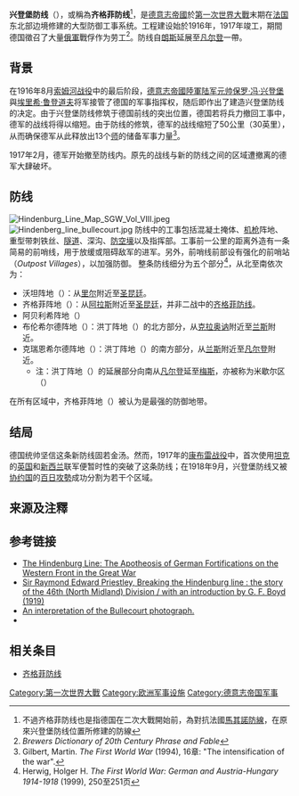'''兴登堡防线'''（{{lang-de|''Siegfriedstellung''|link=yes}}），或稱為'''齐格菲防线'''<ref>不過齐格菲防线也是指德国在二次大戰開始前，為對抗法國[[馬其諾防線|馬其諾防線]]，在原來兴登堡防线位置所修建的防線</ref>，是[[德意志帝國|德意志帝國]]於[[第一次世界大戰|第一次世界大戰]]末期在[[法国|法国]]东北部边境修建的大型防御工事系统。工程建设始於1916年，1917年竣工，期間德国徵召了大量[[俄羅斯帝國陸軍|俄軍]]戰俘作为劳工<ref>''Brewers Dictionary of 20th Century Phrase and Fable''</ref>。防线自[[朗斯|朗斯]]延展至[[凡尔登|凡尔登]]一帶。

== 背景 ==
在1916年8月[[索姆河战役|索姆河战役]]中的最后阶段，[[德意志帝國陸軍|德意志帝國陸軍]][[陆军元帅|陆军元帅]][[保罗·冯·兴登堡|保罗·冯·兴登堡]]與[[埃里希·鲁登道夫|埃里希·鲁登道夫]]将军接管了德国的军事指挥权，随后即作出了建造兴登堡防线的决定。由于兴登堡防线修筑于德国前线的突出位置，德国若将兵力撤回工事中，德军的战线将得以缩短。由于防线的修筑，德军的战线缩短了50公里（30英里），从而确保德军从此释放出13个[[师_(军队)|师]]的储备军事力量<ref>Gilbert, Martin. ''The First World War'' (1994), 16章: "The intensification of the war".</ref>。

1917年2月，德军开始撤至防线内。原先的战线与新的防线之间的区域遭撤离的德军大肆破坏。

== 防线 ==
[[File:Hindenburg_Line_Map_SGW_Vol_VIII.jpeg|thumb]]
[[Image:Hindenberg_line_bullecourt.jpg|right]]
防线中的工事包括混凝土掩体、[[机枪|机枪]]阵地、重型带刺铁丝、[[隧道|隧道]]、深沟、[[防空壕|防空壕]]以及指挥部。工事前一公里的距离外造有一条简易的前哨线，用于放缓或阻碍敌军的进军。另外，前哨线前部设有强化的前哨站（''Outpost Villages''），以加强防御。
整条防线细分为五个部分<ref>Herwig, Holger H. ''The First World War: German and Austria-Hungary 1914-1918'' (1999), 250至251页</ref>，从北至南依次为：
*沃坦阵地（{{lang|de|''Wotan Stellung''}}）：从[[里尔|里尔]]附近至[[圣昆廷|圣昆廷]]。
*齐格菲阵地（{{lang|de|''Siegfried Stellung''}}）：从[[阿拉斯|阿拉斯]]附近至[[圣昆廷|圣昆廷]]，并非二战中的[[齐格菲防线|齐格菲防线]]。
*阿贝利希阵地（{{lang|de|''Alberich Stellung''}}）
*布伦希尔德阵地（{{lang|de|''Brunhilde Stellung''}}）：洪丁阵地（{{lang|de|''Hunding Stellung''}}）的北方部分，从[[克拉奥讷|克拉奥讷]]附近至[[兰斯|兰斯]]附近。
*克瑞恩希尔德阵地（{{lang|de|''Kriemhilde Stellung''}}）：洪丁阵地（{{lang|de|''Hunding Stellung''}}）的南方部分，从[[兰斯|兰斯]]附近至[[凡尔登|凡尔登]]附近。
**注：洪丁阵地（{{lang|de|''Hunding Stellung''}}）的延展部分向南从[[凡尔登|凡尔登]]延至[[梅斯|梅斯]]，亦被称为米歇尔区（{{lang|de|''Michel Stellung''}}）

在所有区域中，齐格菲阵地（{{lang|de|''Siegfried Stellung''}}）被认为是最强的防御地带。

== 结局 ==

德国统帅坚信这条新防线固若金汤。然而，1917年的[[康布雷戰役_(1917年)|康布雷战役]]中，首次使用[[坦克|坦克]]的[[英国|英国]]和[[新西兰|新西兰]]联军便暂时性的突破了这条防线；在1918年9月，兴登堡防线又被[[协约国|协约国]]的[[百日攻勢|百日攻勢]]成功分割为若干个区域。

== 来源及注釋 ==
{{reflist}}

== 参考链接 ==
*[https://web.archive.org/web/20060522205746/http://www.westernfront.co.uk/thegreatwar/articles/research/hindenburg.htm The Hindenburg Line: The Apotheosis of German Fortifications on the Western Front in the Great War]
*[http://www.archive.org/details/breakhindenburg00priesuoft Sir Raymond Edward Priestley, Breaking the Hindenburg line : the story of the 46th (North Midland) Division / with an introduction by G. F. Boyd (1919)]
*[https://web.archive.org/web/20100117064230/http://penhey.name/omiwxb262Div5(p).htm An interpretation of the Bullecourt photograph.]
* {{cite book |title=Borrowed Soldiers: Americans under British Command, 1918 |first=Mitchell A. |last=Yockelson |others=Foreword by John S. D. Eisenhower |publisher=University of Oklahoma Press  |date=2008-05-30| isbn=978-0806139197}}

== 相关条目 ==
{{commonscat|Hindenburg Line}}
*[[齐格菲防线|齐格菲防线]]

[[Category:第一次世界大戰|Category:第一次世界大戰]]
[[Category:欧洲军事设施|Category:欧洲军事设施]]
[[Category:德意志帝国军事|Category:德意志帝国军事]]
